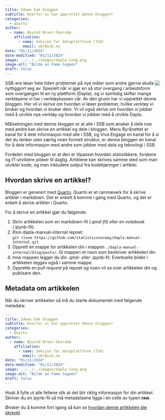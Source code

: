 ```yaml
---
title: Ideen bak bloggen
subtitle: Hvorfor vi har opprettet denne bloggen? 
categories:
  - quarto
author:
  - name: Øyvind Bruer-Skarsbø
    affiliation: 
      - name: Seksjon for dataplattform (724)
        email: obr@ssb.no
date: "01/11/2024"
date-modified: "01/11/2024"
image: ../../../images/dapla-long.png
image-alt: "Bilde av Fame-logoen"
draft: false
---
```



![](../../../images/dapla-long.png){style="max-width: 40%; float: right;" fig-alt="Dapla logo"}
SSB-ere løser hele tiden problemer på nye måter som andre gjerne skulle nyttiggjort seg av. Spesielt når vi gjør en så stor overgang i arbeidsform som overgangen til en ny plattform (Dapla), og vi samtidig skifter mange verktøyene vi har i verktøykassen vår. Av den grunn har vi opprettet denne bloggen. Her vil vi skrive om hvordan vi løser problemer, hvilke verktøy vi bruker og hvordan vi bruker dem. Vi vil også skrive om hvordan vi jobber med å utvikle nye verktøy og hvordan vi jobber med å utvikle Dapla.

Målsetningen med denne bloggen er at alle i SSB som ønsker å dele noe med andre kan skrive en artikkel og dele i bloggen. Mens Byrånettet er kanal for å dele informasjon med alle i SSB, og Viva Engage en kanal for å si det du tenker uten særlig noen formell struktur, er denne bloggen en kanal for å dele informasjon med andre som jobber med data og teknologi i SSB.

Fordelen med bloggen er at den er tilpasset hvordan statistikkere, forskere og IT-utviklere jobber til daglig. Artiklene kan skrives samme sted som man utvikler kode, og man inkludere output fra kodekjøringer i artikler. 

## Hvordan skrive en artikkel? {.unnumbered .unlisted}

Bloggen er generert med [Quarto](https://quarto.org/). Quarto er et rammeverk for å skrive artikler i markdown. Det er enkelt å komme i gang med Quarto, og det er enkelt å skrive artikler i Quarto. 

For å skrive en artikkel gjør du følgende:

1. Skriv artikkelen som en markdown-fil (*.qmd-fil) eller en notebook (*.ipynb-fil).
2. Klon dapla-manual-internal repoet:  
`git clone https://github.com/statisticsnorway/dapla-manual-internal.git`
3. Opprett en mappe for artikkelen din i mappen `./dapla-manual-internal/blog/posts/`. Gi mappen et navn som beskriver artikkelen din.
4. Inne mappen legger du din *.qmd- eller *.ipynb-fil. Eventuelle bilder i artikkelen legges også i samme mappe. 
5. Opprette en *pull request* på repoet og noen vil se over artikkelen din og publisere den.


## Metadata om artikkelen {.unnumbered .unlisted}

Når du skriver artikkelen så må du starte dokumentet med følgende metadata:

``` .yaml
---
title: Ideen bak bloggen
subtitle: Hvorfor vi har opprettet denne bloggen? 
categories:
  - Quarto
author:
  - name: Øyvind Bruer-Skarsbø
    affiliation: 
      - name: Seksjon for dataplattform (724)
        email: obr@ssb.no
date: "01/11/2024"
date-modified: "01/11/2024"
image: ../../../images/dapla-long.png
image-alt: "Bilde av Fame-logoen"
draft: false
---
```

Husk å fylle ut alle feltene slik at det blir riktig informasjon for din artikkel. Skriver du en ipynb-fil så må metadataene ligge i en celle av typen **raw**.

Ønsker du å komme fort igang så kan se [hvordan denne artikkelen ble skrevet](https://github.com/statisticsnorway/dapla-manual-internal/blob/main/dapla-manual/blog/posts/2023-01-11-hvorfor-en-blogg/index.qmd).





